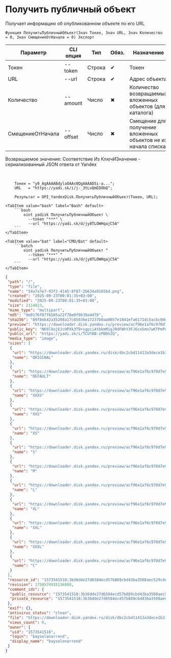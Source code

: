 ﻿---
sidebar_position: 4
description: Получить публичный объект и другие функции для работы с Yandex Disk в Открытом пакете интеграций - бесплатной open-source библиотеке интеграций для 1С:Предприятие 8, OneScript и CLI
keywords: [1C, 1С, 1С:Предприятие, 1С:Предприятие 8.3, API, Интеграция, Сервисы, Обмен, OneScript, CLI, Yandex Disk]
---


# Получить публичный объект
 Получает информацию об опубликованном объекте по его URL



`Функция ПолучитьПубличныйОбъект(Знач Токен, Знач URL, Знач Количество = 0, Знач СмещениеОтНачала = 0) Экспорт`

  | Параметр | CLI опция | Тип | Обяз. | Назначение |
  |-|-|-|-|-|
  | Токен | --token | Строка | &#x2714; | Токен |
  | URL | --url | Строка | &#x2714; | Адрес объекта |
  | Количество | --amount | Число | &#x2716; | Количество возвращаемых вложенных объектов (для каталога) |
  | СмещениеОтНачала | --offset | Число | &#x2716; | Смещение для получение вложенных объектов не из начала списка |

  
  Возвращаемое значение:   Соответствие Из КлючИЗначение - сериализованный JSON ответа от Yandex

<br/>



```bsl title="Пример использования для 1С:Предприятие/OneScript"
    Токен = "y0_AgAAAABdylaOAAs0QgAAAAD5i-a...";
    URL   = "https://yadi.sk/i/j-_3tLvQmEDObQ";

    Результат = OPI_YandexDisk.ПолучитьПубличныйОбъект(Токен, URL);
```
    

 <Tabs>
  
    <TabItem value="bash" label="Bash" default>
        ```bash
            oint yadisk ПолучитьПубличныйОбъект \
              --token "***" \
              --url "https://yadi.sk/d/jy8TLOWHqajC5A"
        ```
    </TabItem>
  
    <TabItem value="bat" label="CMD/Bat" default>
        ```batch
            oint yadisk ПолучитьПубличныйОбъект ^
              --token "***" ^
              --url "https://yadi.sk/d/jy8TLOWHqajC5A"
        ```
    </TabItem>
</Tabs>


```json title="Результат"
{
 "path": "/",
 "type": "file",
 "name": "54a7a7e7-93f2-4145-8f87-2b634a91656d.png",
 "created": "2025-09-23T00:01:35+03:00",
 "modified": "2025-09-23T00:01:35+03:00",
 "size": 2114023,
 "mime_type": "multipart",
 "md5": "9e0176f87f6565a22f78e0f9b39a4d78",
 "sha256": "89f8eb42a35208a17c85036e17237b0aa0657e1841efa6171dc5acbc0dea9e18",
 "preview": "https://downloader.disk.yandex.ru/preview/acf96e1af6c970d7e94b498f084b20e3f384cb916fe000bd29255952a2672a95/68d1f185/Kw7ntutnYTv7ME2Wc45CLPUTRub4FO1o8FL8mXTzn15mJipCySkz4Ste7NeUNF4jmAKSauPmPxLFzO6aMKmEAw%3D%3D?uid=0&filename=54a7a7e7-93f2-4145-8f87-2b634a91656d.png&disposition=inline&hash=&limit=0&content_type=image%2Fjpeg&owner_uid=0&tknv=v3&size=S&crop=0",
 "public_key": "NK9lXojEJcHPXk3T9+sgpciAtbkmMigJRdFWhY3FJ6ce5mn7wKTPmPdOhuXe3yjAq/J6bpmRyOJonT3VoXnDag==",
 "public_url": "https://yadi.sk/i/TCUYAB-zPBDkZQ",
 "media_type": "image",
 "sizes": [
  {
   "url": "https://downloader.disk.yandex.ru/disk/dbc2cbd11413a3dece1b31df0705863e50843228c9bc448defb8d043627d5e4c/68d1f185/gwThwhLBKYvLhQCNnqAHipg9dL32B8ucsRJtTnFcQwXyscfbJ8B8OyXfwGYeSiPiSjoRHIEODK4QYbBUqVd5IQ%3D%3D?uid=0&filename=54a7a7e7-93f2-4145-8f87-2b634a91656d.png&disposition=attachment&hash=&limit=0&content_type=multipart&owner_uid=0&fsize=2114023&hid=03d7263840468e281bd0b238a26e7d0d&media_type=image&tknv=v3&etag=9e0176f87f6565a22f78e0f9b39a4d78",
   "name": "ORIGINAL"
  },
  {
   "url": "https://downloader.disk.yandex.ru/preview/acf96e1af6c970d7e94b498f084b20e3f384cb916fe000bd29255952a2672a95/68d1f185/Kw7ntutnYTv7ME2Wc45CLPUTRub4FO1o8FL8mXTzn15mJipCySkz4Ste7NeUNF4jmAKSauPmPxLFzO6aMKmEAw%3D%3D?uid=0&filename=54a7a7e7-93f2-4145-8f87-2b634a91656d.png&disposition=inline&hash=&limit=0&content_type=image%2Fjpeg&owner_uid=0&tknv=v3",
   "name": "DEFAULT"
  },
  {
   "url": "https://downloader.disk.yandex.ru/preview/acf96e1af6c970d7e94b498f084b20e3f384cb916fe000bd29255952a2672a95/68d1f185/Kw7ntutnYTv7ME2Wc45CLPUTRub4FO1o8FL8mXTzn15mJipCySkz4Ste7NeUNF4jmAKSauPmPxLFzO6aMKmEAw%3D%3D?uid=0&filename=54a7a7e7-93f2-4145-8f87-2b634a91656d.png&disposition=inline&hash=&limit=0&content_type=image%2Fjpeg&owner_uid=0&tknv=v3&size=XXXS&crop=0",
   "name": "XXXS"
  },
  {
   "url": "https://downloader.disk.yandex.ru/preview/acf96e1af6c970d7e94b498f084b20e3f384cb916fe000bd29255952a2672a95/68d1f185/Kw7ntutnYTv7ME2Wc45CLPUTRub4FO1o8FL8mXTzn15mJipCySkz4Ste7NeUNF4jmAKSauPmPxLFzO6aMKmEAw%3D%3D?uid=0&filename=54a7a7e7-93f2-4145-8f87-2b634a91656d.png&disposition=inline&hash=&limit=0&content_type=image%2Fjpeg&owner_uid=0&tknv=v3&size=XXS&crop=0",
   "name": "XXS"
  },
  {
   "url": "https://downloader.disk.yandex.ru/preview/acf96e1af6c970d7e94b498f084b20e3f384cb916fe000bd29255952a2672a95/68d1f185/Kw7ntutnYTv7ME2Wc45CLPUTRub4FO1o8FL8mXTzn15mJipCySkz4Ste7NeUNF4jmAKSauPmPxLFzO6aMKmEAw%3D%3D?uid=0&filename=54a7a7e7-93f2-4145-8f87-2b634a91656d.png&disposition=inline&hash=&limit=0&content_type=image%2Fjpeg&owner_uid=0&tknv=v3&size=XS&crop=0",
   "name": "XS"
  },
  {
   "url": "https://downloader.disk.yandex.ru/preview/acf96e1af6c970d7e94b498f084b20e3f384cb916fe000bd29255952a2672a95/68d1f185/Kw7ntutnYTv7ME2Wc45CLPUTRub4FO1o8FL8mXTzn15mJipCySkz4Ste7NeUNF4jmAKSauPmPxLFzO6aMKmEAw%3D%3D?uid=0&filename=54a7a7e7-93f2-4145-8f87-2b634a91656d.png&disposition=inline&hash=&limit=0&content_type=image%2Fjpeg&owner_uid=0&tknv=v3&size=S&crop=0",
   "name": "S"
  },
  {
   "url": "https://downloader.disk.yandex.ru/preview/acf96e1af6c970d7e94b498f084b20e3f384cb916fe000bd29255952a2672a95/68d1f185/Kw7ntutnYTv7ME2Wc45CLPUTRub4FO1o8FL8mXTzn15mJipCySkz4Ste7NeUNF4jmAKSauPmPxLFzO6aMKmEAw%3D%3D?uid=0&filename=54a7a7e7-93f2-4145-8f87-2b634a91656d.png&disposition=inline&hash=&limit=0&content_type=image%2Fjpeg&owner_uid=0&tknv=v3&size=M&crop=0",
   "name": "M"
  },
  {
   "url": "https://downloader.disk.yandex.ru/preview/acf96e1af6c970d7e94b498f084b20e3f384cb916fe000bd29255952a2672a95/68d1f185/Kw7ntutnYTv7ME2Wc45CLPUTRub4FO1o8FL8mXTzn15mJipCySkz4Ste7NeUNF4jmAKSauPmPxLFzO6aMKmEAw%3D%3D?uid=0&filename=54a7a7e7-93f2-4145-8f87-2b634a91656d.png&disposition=inline&hash=&limit=0&content_type=image%2Fjpeg&owner_uid=0&tknv=v3&size=L&crop=0",
   "name": "L"
  },
  {
   "url": "https://downloader.disk.yandex.ru/preview/acf96e1af6c970d7e94b498f084b20e3f384cb916fe000bd29255952a2672a95/68d1f185/Kw7ntutnYTv7ME2Wc45CLPUTRub4FO1o8FL8mXTzn15mJipCySkz4Ste7NeUNF4jmAKSauPmPxLFzO6aMKmEAw%3D%3D?uid=0&filename=54a7a7e7-93f2-4145-8f87-2b634a91656d.png&disposition=inline&hash=&limit=0&content_type=image%2Fjpeg&owner_uid=0&tknv=v3&size=XL&crop=0",
   "name": "XL"
  },
  {
   "url": "https://downloader.disk.yandex.ru/preview/acf96e1af6c970d7e94b498f084b20e3f384cb916fe000bd29255952a2672a95/68d1f185/Kw7ntutnYTv7ME2Wc45CLPUTRub4FO1o8FL8mXTzn15mJipCySkz4Ste7NeUNF4jmAKSauPmPxLFzO6aMKmEAw%3D%3D?uid=0&filename=54a7a7e7-93f2-4145-8f87-2b634a91656d.png&disposition=inline&hash=&limit=0&content_type=image%2Fjpeg&owner_uid=0&tknv=v3&size=XXL&crop=0",
   "name": "XXL"
  },
  {
   "url": "https://downloader.disk.yandex.ru/preview/acf96e1af6c970d7e94b498f084b20e3f384cb916fe000bd29255952a2672a95/68d1f185/Kw7ntutnYTv7ME2Wc45CLPUTRub4FO1o8FL8mXTzn15mJipCySkz4Ste7NeUNF4jmAKSauPmPxLFzO6aMKmEAw%3D%3D?uid=0&filename=54a7a7e7-93f2-4145-8f87-2b634a91656d.png&disposition=inline&hash=&limit=0&content_type=image%2Fjpeg&owner_uid=0&tknv=v3&size=XXXL&crop=0",
   "name": "XXXL"
  },
  {
   "url": "https://downloader.disk.yandex.ru/preview/acf96e1af6c970d7e94b498f084b20e3f384cb916fe000bd29255952a2672a95/68d1f185/Kw7ntutnYTv7ME2Wc45CLPUTRub4FO1o8FL8mXTzn15mJipCySkz4Ste7NeUNF4jmAKSauPmPxLFzO6aMKmEAw%3D%3D?uid=0&filename=54a7a7e7-93f2-4145-8f87-2b634a91656d.png&disposition=inline&hash=&limit=0&content_type=image%2Fjpeg&owner_uid=0&tknv=v3&size=S&crop=0",
   "name": "C"
  }
 ],
 "resource_id": "1573541518:3b36dde27d6584ecd57b889cbd43ba3508aec529c4ded30862ba5d6e975acdee",
 "revision": 1758574915136860,
 "comment_ids": {
  "public_resource": "1573541518:3b36dde27d6584ecd57b889cbd43ba3508aec529c4ded30862ba5d6e975acdee",
  "private_resource": "1573541518:3b36dde27d6584ecd57b889cbd43ba3508aec529c4ded30862ba5d6e975acdee"
 },
 "exif": {},
 "antivirus_status": "clean",
 "file": "https://downloader.disk.yandex.ru/disk/dbc2cbd11413a3dece1b31df0705863e50843228c9bc448defb8d043627d5e4c/68d1f185/gwThwhLBKYvLhQCNnqAHipg9dL32B8ucsRJtTnFcQwXyscfbJ8B8OyXfwGYeSiPiSjoRHIEODK4QYbBUqVd5IQ%3D%3D?uid=0&filename=54a7a7e7-93f2-4145-8f87-2b634a91656d.png&disposition=attachment&hash=&limit=0&content_type=multipart&owner_uid=0&fsize=2114023&hid=03d7263840468e281bd0b238a26e7d0d&media_type=image&tknv=v3&etag=9e0176f87f6565a22f78e0f9b39a4d78",
 "views_count": 0,
 "owner": {
  "uid": "1573541518",
  "login": "bayselonarrend",
  "display_name": "bayselonarrend"
 }
}
```

